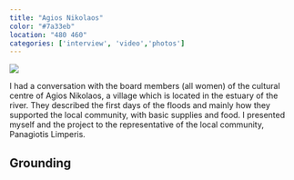 ```yaml
---
title: "Agios Nikolaos"
color: "#7a33eb"
location: "480 460"
categories: ['interview', 'video','photos']
---
```


![](ag-nikolaos/cover.jpg)
<Gallery folder="ag-nikolaos/textures" />
 
<Gallery folder="ag-nikolaos/politismos" grid={2} />

I had a conversation with the board members (all women) of the cultural centre of Agios Nikolaos, a village which is located in the estuary of the river. They described the first days of the floods and mainly how they supported the local community, with basic supplies and food. I presented myself and the project to the representative of the local community, Panagiotis Limperis.

<div className="grid md:grid-cols-2 gap-6 -mt-20">
  <VideoPlayer className="!max-w-[100%]" width={700} height={1244} src="Nexus/cbavkrjcp50awtc5zuss"/>
 <div  data-scroll data-scroll-speed="-3" className="pt-96 lg:pr-36">
   <h2 className="!mb-2">Grounding</h2>
  </div>
</div>